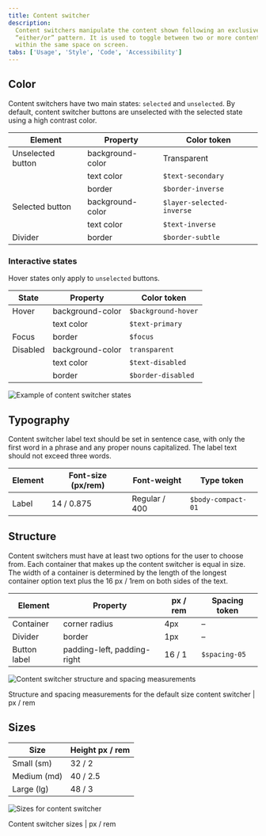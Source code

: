 ```yaml
---
title: Content switcher
description:
  Content switchers manipulate the content shown following an exclusive or
  “either/or” pattern. It is used to toggle between two or more content sections
  within the same space on screen.
tabs: ['Usage', 'Style', 'Code', 'Accessibility']
---
```


## Color

Content switchers have two main states: `selected` and `unselected`. By default,
content switcher buttons are unselected with the selected state using a high
contrast color.

| Element           | Property         | Color token               |
| ----------------- | ---------------- | ------------------------- |
| Unselected button | background-color | Transparent               |
|                   | text color       | `$text-secondary`         |
|                   | border           | `$border-inverse`         |
| Selected button   | background-color | `$layer-selected-inverse` |
|                   | text color       | `$text-inverse`           |
| Divider           | border           | `$border-subtle`          |

### Interactive states

Hover states only apply to `unselected` buttons.

| State    | Property         | Color token         |
| -------- | ---------------- | ------------------- |
| Hover    | background-color | `$background-hover` |
|          | text color       | `$text-primary`     |
| Focus    | border           | `$focus`            |
| Disabled | background-color | `transparent`       |
|          | text color       | `$text-disabled`    |
|          | border           | `$border-disabled`  |

<Row>
<Column colLg={8}>

![Example of content switcher states](images/content-switcher-style-color.png)

</Column>
</Row>

## Typography

Content switcher label text should be set in sentence case, with only the first
word in a phrase and any proper nouns capitalized. The label text should not
exceed three words.

| Element | Font-size (px/rem) | Font-weight   | Type token         |
| ------- | ------------------ | ------------- | ------------------ |
| Label   | 14 / 0.875         | Regular / 400 | `$body-compact-01` |

## Structure

Content switchers must have at least two options for the user to choose from.
Each container that makes up the content switcher is equal in size. The width of
a container is determined by the length of the longest container option text
plus the 16 px / 1rem on both sides of the text.

| Element      | Property                    | px / rem | Spacing token |
| ------------ | --------------------------- | -------- | ------------- |
| Container    | corner radius               | 4px      | –             |
| Divider      | border                      | 1px      | –             |
| Button label | padding-left, padding-right | 16 / 1   | `$spacing-05` |

<div className="image--fixed">

![Content switcher structure and spacing measurements](images/content-switcher-style-1.png)

</div>

<Caption>
  Structure and spacing measurements for the default size content switcher | px
  / rem
</Caption>

## Sizes

| Size        | Height px / rem |
| ----------- | --------------- |
| Small (sm)  | 32 / 2          |
| Medium (md) | 40 / 2.5        |
| Large (lg)  | 48 / 3          |

<div className="image--fixed">

![Sizes for content switcher](images/content-switcher-style-size.png)

</div>

<Caption>Content switcher sizes | px / rem</Caption>
